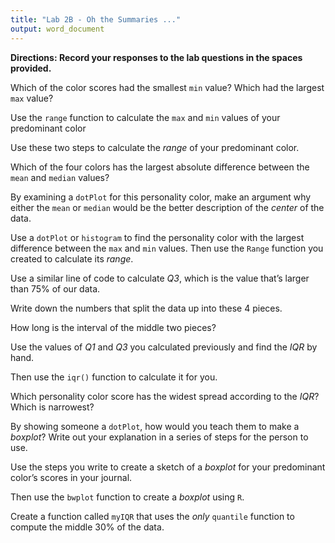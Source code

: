 ```yaml
---
title: "Lab 2B - Oh the Summaries ..."
output: word_document
---
```



**Directions: Record your responses to the lab questions in the spaces provided.**

\newline

Which of the color scores had the smallest `min` value? Which had the largest `max` value?

\newline

\newline

\newline

Use the `range` function to calculate the `max` and `min` values of your predominant color

\newline

\newline

\newline

Use these two steps to calculate the _range_ of your predominant color.

\newline

\newline

\newline

Which of the four colors has the largest absolute difference between the `mean` and `median` values?

\newline

\newline

\newline

By examining a `dotPlot` for this personality color, make an argument why either the `mean` or `median` would be the better description of the _center_ of the data.

\newline

\newline

\newline

Use a `dotPlot` or `histogram` to find the personality color with the largest difference between the `max` and `min` values. Then use the `Range` function you created to calculate its _range_.

\newline

\newline

\newline

Use a similar line of code to calculate _Q3_, which is the value that's larger than 75% of our data.

\newline

\newline

\newline

Write down the numbers that split the data up into these 4 pieces.

\newline

\newline

\newline

How long is the interval of the middle two pieces?

\newline

\newline

\newline

Use the values of _Q1_ and _Q3_ you calculated previously and find the _IQR_ by hand.

\newline

\newline

\newline

Then use the `iqr()` function to calculate it for you.

\newline

\newline

\newline

Which personality color score has the widest spread according to the _IQR_? Which is narrowest?

\newline

\newline

\newline

By showing someone a `dotPlot`, how would you teach them to make a _boxplot_? Write out your explanation in a series of steps for the person to use.

\newline

\newline

\newline

Use the steps you write to create a sketch of a _boxplot_ for your predominant color's scores in your journal.

\newline

\newline

\newline

Then use the `bwplot` function to create a _boxplot_ using `R`.

\newline

\newline

\newline

Create a function called `myIQR` that uses the _only_ `quantile` function to compute the middle 30% of the data.
